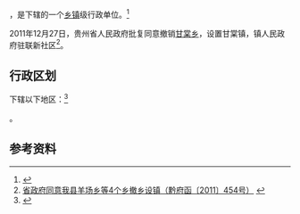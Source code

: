 {{中国乡级行政区|52/05/22/209/000}}

'''{{PAGENAMEBASE}}'''，是{{PRC admin/fullname|52/05/22/209/000|3}}下辖的一个[[乡镇|乡镇]]级行政单位。<ref>{{PRC admin/ref sgc|{{PRC admin/parent|52/05/22/209/000}}}}</ref>

2011年12月27日，贵州省人民政府批复同意撤销[[甘棠乡_(黔西县)|甘棠乡]]，设置甘棠镇，镇人民政府驻联新社区<ref>[http://www.gzqianxi.gov.cn/xwzx/tpxw/201610/t20161025_1198380.html 省政府同意我县羊场乡等4个乡撤乡设镇（黔府函〔2011〕454号）] {{Wayback|url=http://www.gzqianxi.gov.cn/xwzx/tpxw/201610/t20161025_1198380.html |date=20170905050405 }}</ref>。

== 行政区划 ==

{{PAGENAMEBASE}}下辖以下地区：<ref>{{PRC admin/ref sgc|52/05/22/209/000}}</ref>

{{PRC admin/children|52/05/22/209/000}}。

== 参考资料 ==

{{reflist}}

{{行政区划小作品}}
{{PRC admin/navcat|52/05/22/209/000}}